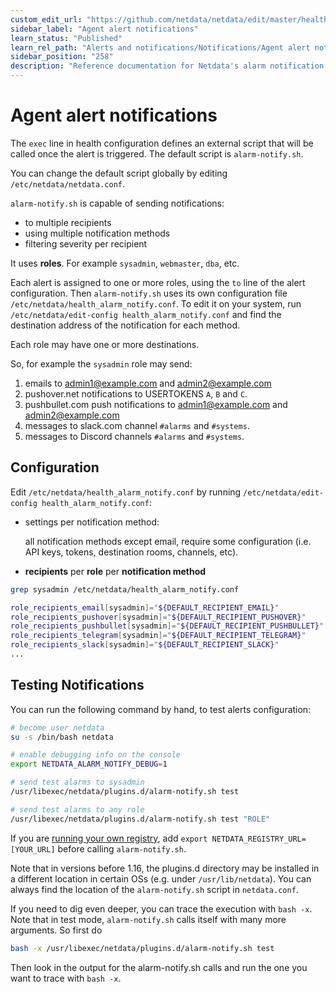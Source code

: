 ```yaml
---
custom_edit_url: "https://github.com/netdata/netdata/edit/master/health/notifications/README.md"
sidebar_label: "Agent alert notifications"
learn_status: "Published"
learn_rel_path: "Alerts and notifications/Notifications/Agent alert notifications"
sidebar_position: "258"
description: "Reference documentation for Netdata's alarm notification feature, which supports dozens of endpoints, user roles, and more."
---
```



# Agent alert notifications

The `exec` line in health configuration defines an external script that will be called once
the alert is triggered. The default script is `alarm-notify.sh`.

You can change the default script globally by editing `/etc/netdata/netdata.conf`.

`alarm-notify.sh` is capable of sending notifications:

-   to multiple recipients
-   using multiple notification methods
-   filtering severity per recipient

It uses **roles**. For example `sysadmin`, `webmaster`, `dba`, etc.

Each alert is assigned to one or more roles, using the `to` line of the alert configuration. Then `alarm-notify.sh` uses
its own configuration file `/etc/netdata/health_alarm_notify.conf`. To edit it on your system, run
`/etc/netdata/edit-config health_alarm_notify.conf` and find the destination address of the notification for each
method.

Each role may have one or more destinations.

So, for example the `sysadmin` role may send:

1.  emails to admin1@example.com and admin2@example.com
2.  pushover.net notifications to USERTOKENS `A`, `B` and `C`.
3.  pushbullet.com push notifications to admin1@example.com and admin2@example.com
4.  messages to slack.com channel `#alarms` and `#systems`.
5.  messages to Discord channels `#alarms` and `#systems`.

## Configuration

Edit `/etc/netdata/health_alarm_notify.conf` by running `/etc/netdata/edit-config health_alarm_notify.conf`:

-   settings per notification method:

     all notification methods except email, require some configuration
     (i.e. API keys, tokens, destination rooms, channels, etc).

-  **recipients** per **role** per **notification method**

```sh
grep sysadmin /etc/netdata/health_alarm_notify.conf

role_recipients_email[sysadmin]="${DEFAULT_RECIPIENT_EMAIL}"
role_recipients_pushover[sysadmin]="${DEFAULT_RECIPIENT_PUSHOVER}"
role_recipients_pushbullet[sysadmin]="${DEFAULT_RECIPIENT_PUSHBULLET}"
role_recipients_telegram[sysadmin]="${DEFAULT_RECIPIENT_TELEGRAM}"
role_recipients_slack[sysadmin]="${DEFAULT_RECIPIENT_SLACK}"
...
```

## Testing Notifications

You can run the following command by hand, to test alerts configuration:

```sh
# become user netdata
su -s /bin/bash netdata

# enable debugging info on the console
export NETDATA_ALARM_NOTIFY_DEBUG=1

# send test alarms to sysadmin
/usr/libexec/netdata/plugins.d/alarm-notify.sh test

# send test alarms to any role
/usr/libexec/netdata/plugins.d/alarm-notify.sh test "ROLE"
```

If you are [running your own registry](/docs/nightly/deployment-in-production/secure-your-nodes/registry#run-your-own-registry), add `export NETDATA_REGISTRY_URL=[YOUR_URL]` before calling `alarm-notify.sh`.

Note that in versions before 1.16, the plugins.d directory may be installed in a different location in certain OSs (e.g. under `/usr/lib/netdata`). You can always find the location of the `alarm-notify.sh` script in `netdata.conf`.

If you need to dig even deeper, you can trace the execution with `bash -x`. Note that in test mode, `alarm-notify.sh` calls itself with many more arguments. So first do

```sh
bash -x /usr/libexec/netdata/plugins.d/alarm-notify.sh test
```

 Then look in the output for the alarm-notify.sh calls and run the one you want to trace with `bash -x`. 

